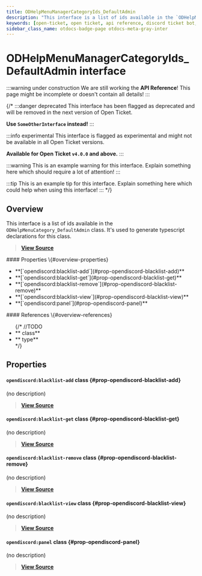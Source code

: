 ```yaml
---
title: ODHelpMenuManagerCategoryIds_DefaultAdmin
description: "This interface is a list of ids available in the `ODHelpMenuCategory_DefaultAdmin` class. It's used to generate typescript declarations for this class."
keywords: [open-ticket, open ticket, api reference, discord ticket bot, interface]
sidebar_class_name: otdocs-badge-page otdocs-meta-gray-inter
---
```

<head>
    <link rel="apple-touch-icon" href="/img/logo_vertical.png"/>
</head>

# ODHelpMenuManagerCategoryIds_DefaultAdmin <M color="gray">interface</M>

:::warning under construction
We are still working the **API Reference**! This page might be incomplete or doesn't contain all details!
:::

{/*
:::danger deprecated
This interface has been flagged as deprecated and will be removed in the next version of Open Ticket.

**Use `SomeOtherInterface` instead!**
:::

:::info experimental
This interface is flagged as experimental and might not be available in all Open Ticket versions.

**Available for Open Ticket `v4.0.0` and above.**
:::

:::warning
This is an example warning for this interface. Explain something here which should require a lot of attention!
:::

:::tip
This is an example tip for this interface. Explain something here which could help when using this interface!
:::
*/}

## Overview
This interface is a list of ids available in the `ODHelpMenuCategory_DefaultAdmin` class.
It's used to generate typescript declarations for this class.

> [**View Source**](https://otgithub.dj-dj.be/tree/main/src/core/api/defaults/helpmenu.ts#L211)

<FlexHorizontal>
<div style={{width:"50%"}} className="otdocs-flex-mobile-width">
    #### Properties \{#overview-properties}
    <ul>
        <li>**[`opendiscord:blacklist-add`](#prop-opendiscord-blacklist-add)**</li>
        <li>**[`opendiscord:blacklist-get`](#prop-opendiscord-blacklist-get)**</li>
        <li>**[`opendiscord:blacklist-remove`](#prop-opendiscord-blacklist-remove)**</li>
        <li>**[`opendiscord:blacklist-view`](#prop-opendiscord-blacklist-view)**</li>
        <li>**[`opendiscord:panel`](#prop-opendiscord-panel)**</li>
    </ul>
</div>
<div style={{width:"50%"}} className="otdocs-flex-mobile-width">
    #### References \{#overview-references}
    <ul>
        {/*
        //TODO
        <li>**<code><ApiUrl url="class:ODId" label="api.ODId"/></code> <M color="purple">class</M>**</li>
        <li>**<code><ApiUrl url="type:ODExampleType" label="api.ODExampleType"/></code> <M color="brown">type</M>**</li>
        */}
    </ul>
</div>
</FlexHorizontal>

## Properties
<Divider></Divider>
#### `opendiscord:blacklist-add` <M color="purple">class</M> <ApiBlock><ApiUrl url="class:ODHelpMenuCommandComponent" label="api.ODHelpMenuCommandComponent"/></ApiBlock> \{#prop-opendiscord-blacklist-add}
(no description)

> [**View Source**](https://otgithub.dj-dj.be/tree/main/src/core/api/defaults/helpmenu.ts#L214)

<Divider></Divider>
#### `opendiscord:blacklist-get` <M color="purple">class</M> <ApiBlock><ApiUrl url="class:ODHelpMenuCommandComponent" label="api.ODHelpMenuCommandComponent"/></ApiBlock> \{#prop-opendiscord-blacklist-get}
(no description)

> [**View Source**](https://otgithub.dj-dj.be/tree/main/src/core/api/defaults/helpmenu.ts#L216)

<Divider></Divider>
#### `opendiscord:blacklist-remove` <M color="purple">class</M> <ApiBlock><ApiUrl url="class:ODHelpMenuCommandComponent" label="api.ODHelpMenuCommandComponent"/></ApiBlock> \{#prop-opendiscord-blacklist-remove}
(no description)

> [**View Source**](https://otgithub.dj-dj.be/tree/main/src/core/api/defaults/helpmenu.ts#L215)

<Divider></Divider>
#### `opendiscord:blacklist-view` <M color="purple">class</M> <ApiBlock><ApiUrl url="class:ODHelpMenuCommandComponent" label="api.ODHelpMenuCommandComponent"/></ApiBlock> \{#prop-opendiscord-blacklist-view}
(no description)

> [**View Source**](https://otgithub.dj-dj.be/tree/main/src/core/api/defaults/helpmenu.ts#L213)

<Divider></Divider>
#### `opendiscord:panel` <M color="purple">class</M> <ApiBlock><ApiUrl url="class:ODHelpMenuCommandComponent" label="api.ODHelpMenuCommandComponent"/></ApiBlock> \{#prop-opendiscord-panel}
(no description)

> [**View Source**](https://otgithub.dj-dj.be/tree/main/src/core/api/defaults/helpmenu.ts#L212)

<Divider></Divider>
